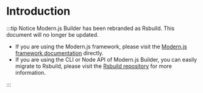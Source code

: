 # Introduction

:::tip Notice
Modern.js Builder has been rebranded as Rsbuild. This document will no longer be updated.

- If you are using the Modern.js framework, please visit the [Modern.js framework documentation](https://modernjs.dev/) directly.
- If you are using the CLI or Node API of Modern.js Builder, you can easily migrate to Rsbuild, please visit the [Rsbuild repository](https://github.com/web-infra-dev/rsbuild) for more information.

:::
